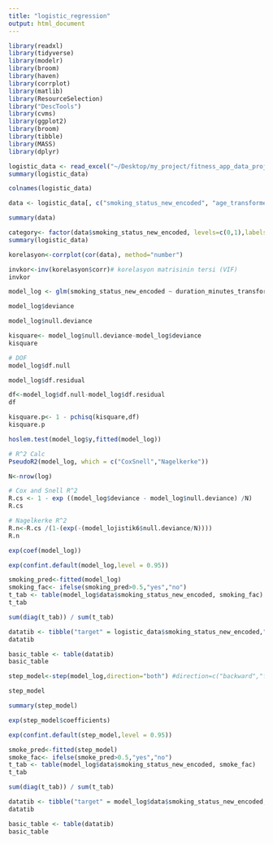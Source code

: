 ```yaml
---
title: "logistic_regression"
output: html_document
---
```


```r
library(readxl)
library(tidyverse) 
library(modelr)    
library(broom)   
library(haven)
library(corrplot)
library(matlib)
library(ResourceSelection)
library("DescTools")
library(cvms)
library(ggplot2)
library(broom)
library(tibble)  
library(MASS)
library(dplyr)
```

```r
logistic_data <- read_excel("~/Desktop/my_project/fitness_app_data_project/data/fitness_app_data_transformed_logistic.xlsx")
summary(logistic_data)
```

```r
colnames(logistic_data)
```

```r
data <- logistic_data[, c("smoking_status_new_encoded", "age_transformed", "duration_minutes_transformed")]
```

```r
summary(data)
```

```r
category<- factor(data$smoking_status_new_encoded, levels=c(0,1),labels=c("no","yes")) 
summary(logistic_data)
```

```r
korelasyon<-corrplot(cor(data), method="number")
```

```r
invkor<-inv(korelasyon$corr)# korelasyon matrisinin tersi (VIF)
invkor
```

```r
model_log <- glm(smoking_status_new_encoded ~ duration_minutes_transformed + age_transformed, family = "binomial", data = data)

model_log$deviance
```

```r
model_log$null.deviance
```

```r
kisquare<- model_log$null.deviance-model_log$deviance
kisquare
```

```r
# DOF
model_log$df.null
```

```r
model_log$df.residual
```

```r
df<-model_log$df.null-model_log$df.residual
df
```

```r
kisquare.p<- 1 - pchisq(kisquare,df)
kisquare.p
```

```r
hoslem.test(model_log$y,fitted(model_log))
```

```r
# R^2 Calc
PseudoR2(model_log, which = c("CoxSnell","Nagelkerke"))
```

```r
N<-nrow(log)
```

```r
# Cox and Snell R^2
R.cs <- 1 - exp ((model_log$deviance - model_log$null.deviance) /N)
R.cs
```

```r
# Nagelkerke R^2
R.n<-R.cs /(1-(exp(-(model_lojistik6$null.deviance/N))))
R.n
```

```r
exp(coef(model_log))
```

```r
exp(confint.default(model_log,level = 0.95)) 
```

```r
smoking_pred<-fitted(model_log)
smoking_fac<- ifelse(smoking_pred>0.5,"yes","no")
t_tab <- table(model_log$data$smoking_status_new_encoded, smoking_fac)
t_tab
```

```r
sum(diag(t_tab)) / sum(t_tab)
```

```r
datatib <- tibble("target" = logistic_data$smoking_status_new_encoded,"prediction" = smoking_fac)
datatib
```

```r
basic_table <- table(datatib)
basic_table
```

```r
step_model<-step(model_log,direction="both") #direction=c("backward","forward","both") 
```

```r
step_model
```

```r
summary(step_model)
```

```r
exp(step_model$coefficients)
```

```r
exp(confint.default(step_model,level = 0.95)) 
```

```r
smoke_pred<-fitted(step_model)
smoke_fac<- ifelse(smoke_pred>0.5,"yes","no")
t_tab <- table(model_log$data$smoking_status_new_encoded, smoke_fac)
t_tab
```

```r
sum(diag(t_tab)) / sum(t_tab)
```

```r
datatib <- tibble("target" = model_log$data$smoking_status_new_encoded,"prediction" = smoke_fac)
datatib
```

```r
basic_table <- table(datatib)
basic_table
```
